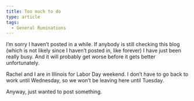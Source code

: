 ```yaml
---
title: Too much to do
type: article
tags:
  - General Ruminations
---
```


I’m sorry I haven’t posted in a while. If anybody is still checking this blog (which is not likely since I haven’t posted in, like forever) I have just been really busy. And it will probably get worse before it gets better unfortunately.

Rachel and I are in Illinois for Labor Day weekend. I don’t have to go back to work until Wednesday, so we won’t be leaving here until Tuesday.

Anyway, just wanted to post something.
